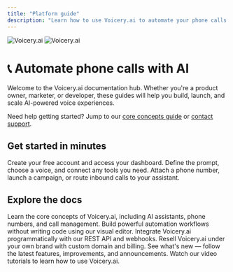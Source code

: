 ```yaml
---
title: "Platform guide"
description: "Learn how to use Voicery.ai to automate your phone calls with AI"
---
```


<img
  className="block dark:hidden"
  src="https://Voicery.ai/ogimage-en.jpg"
  alt="Voicery.ai"
/>
<img
  className="hidden dark:block"
  src="https://Voicery.ai/ogimage-en.jpg"
  alt="Voicery.ai"
/>

# 📞 Automate phone calls with AI

Welcome to the Voicery.ai documentation hub. Whether you're a product owner, marketer, or developer, these guides will help you build, launch, and scale AI-powered voice experiences.

<Note>
  Need help getting started? Jump to our <a href="/getting-started/core-concepts">core concepts guide</a> or <a href="https://Voicery.ai/contact">contact support</a>.
</Note>

## Get started in minutes

<Steps>
  <Step title="Sign up on Voicery.ai">Create your free account and access your dashboard.</Step>
  <Step title="Create your first AI assistant">Define the prompt, choose a voice, and connect any tools you need.</Step>
  <Step title="Start making & receiving calls">Attach a phone number, launch a campaign, or route inbound calls to your assistant.</Step>
</Steps>

## Explore the docs

<CardGroup cols={3}>
  <Card
    title="Platform Guide"
    icon="book"
    href="/platform-guide/overview"
    color="#2867B2">
    Learn the core concepts of Voicery.ai, including AI assistants, phone
    numbers, and call management.
  </Card>
  <Card
    title="No-Code Automation"
    icon="wand-magic-sparkles"
    href="/automation-platform/introduction"
    color="pink">
    Build powerful automation workflows without writing code using our visual
    editor.
  </Card>
  <Card
    title="API Reference"
    icon="code"
    href="/api-reference/introduction"
    color="blue">
    Integrate Voicery.ai programmatically with our REST API and webhooks.
  </Card>
  <Card
    title="White Label Program"
    icon="tag"
    href="/white-label/overview"
    color="red">
    Resell Voicery.ai under your own brand with custom domain and billing.
  </Card>
  <Card
    title="Product Updates"
    icon="scroll"
    href="/releases/"
    color="#ffbb00">
    See what's new — follow the latest features, improvements, and announcements.
  </Card>
  <Card
    title="Video Tutorials"
    icon="video"
    href="/automation-platform/tutorials/"
    color="red">
    Watch our video tutorials to learn how to use Voicery.ai.
  </Card>
</CardGroup>
